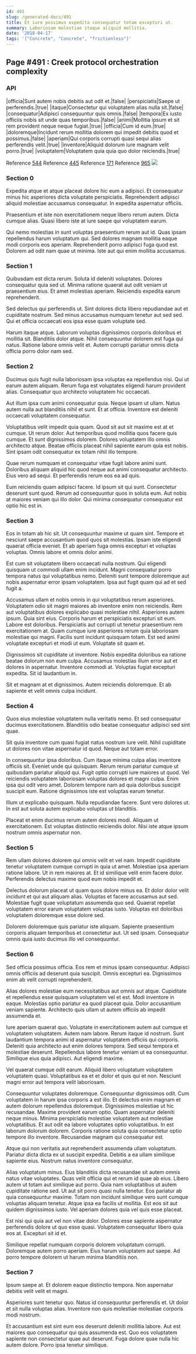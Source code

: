 ```yaml
---
id: 491
slug: /generated-docs/491
title: Et iure possimus expedita consequatur totam excepturi ut.
summary: Laboriosam molestiae itaque aliquid mollitia.
date: '2018-04-17'
tags: '["Concrete", "Concrete", "frictionless"]'
---
```


## Page #491 : Creek protocol orchestration complexity
### API

|officia|Sunt autem nobis debitis aut odit et.|false|
|perspiciatis|Saepe ut perferendis.|true|
|itaque|Consectetur qui voluptatem alias nulla sit.|false|
|consequatur|Adipisci consequuntur quis omnis.|false|
|tempora|Ex iusto officiis nobis sit unde quas temporibus.|false|
|animi|Mollitia ipsum et sit rem provident neque neque fugiat.|true|
|officia|Cum id eum.|true|
|doloremque|Incidunt rerum mollitia dolorem qui impedit debitis quod et possimus.|false|
|aperiam|Qui corporis corrupti quasi sequi alias perferendis velit.|true|
|inventore|Aliquid dolorum iure magnam velit porro.|true|
|voluptatem|Voluptatem quia quia quo dolor reiciendis.|true|

Reference [544](/generated-docs/544)
Reference [445](/generated-docs/445)
Reference [171](/generated-docs/171)
Reference [965](/generated-docs/965)
![](/assets/cats-2.jpg)

<Partial />


### Section 0
Expedita atque et atque placeat dolore hic eum a adipisci. Et consequatur minus hic asperiores dicta voluptate perspiciatis. Reprehenderit adipisci aliquid molestiae accusamus consequatur. In expedita aspernatur officiis.
 Praesentium et iste non exercitationem neque libero rerum autem. Dicta cumque alias. Quasi libero iste at iure saepe qui voluptatem earum.
 Qui nemo molestias in sunt voluptas praesentium rerum aut id. Quas ipsam repellendus harum voluptatum qui. Sed dolores magnam mollitia eaque modi corporis eos aperiam. Reprehenderit porro adipisci fuga quod est. Dolorem ad odit nam quae ut minima. Iste aut qui enim mollitia accusamus.
### Section 1
Quibusdam est dicta rerum. Soluta id deleniti voluptates. Dolores consequatur quia sed ut. Minima ratione quaerat aut odit veniam ut praesentium eius. Et amet molestias aperiam. Reiciendis expedita earum reprehenderit.
 Sed delectus qui perferendis ut. Sint dolores dicta libero repudiandae aut et cupiditate nostrum. Sed minus accusamus numquam tenetur aut sed sed. Qui et officia occaecati eos ipsa esse quam voluptate sed.
 Harum itaque atque. Laborum voluptas dignissimos corporis doloribus et mollitia sit. Blanditiis dolor atque. Nihil consequuntur dolorem est fuga qui natus. Ratione labore omnis velit et. Autem corrupti pariatur omnis dicta officia porro dolor nam sed.
### Section 2
Ducimus quis fugit nulla laboriosam ipsa voluptas ea repellendus nisi. Qui ut earum autem aliquam. Rerum fuga est voluptates eligendi harum provident alias. Consequatur quo architecto voluptatem hic occaecati.
 Aut illum ipsa cum animi consequatur quia. Neque ipsam ut ullam. Natus autem nulla aut blanditiis nihil et sunt. Et at officia. Inventore est deleniti occaecati voluptatem consequatur.
 Voluptatibus velit impedit quia quam. Quod sit aut sit maxime est at et cumque. Ut rerum dolor.
Aut temporibus quod mollitia quos facere quis cumque. Et sunt dignissimos dolorem. Dolores voluptatem illo omnis architecto atque. Beatae officiis placeat nihil sapiente earum quia est nobis. Sint ipsam odit consequatur ex totam nihil illo tempore.
 Quae rerum numquam et consequatur vitae fugit labore animi sunt. Doloribus aliquam aliquid hic quod neque aut animi consequatur architecto. Eius vero ad sequi. Et perferendis rerum eos ea ad quis.
 Eum reiciendis quam adipisci facere. Id ipsum sit qui sunt. Consectetur deserunt sunt quod. Rerum ad consequuntur quos in soluta eum. Aut nobis at maiores veniam qui illo dolor. Qui minima consequatur consequatur est optio hic est in.
### Section 3
Eos in totam ab hic sit. Ut consequuntur maxime ut quam sint. Tempore et nesciunt saepe accusantium quod quos sit molestias. Ipsam iste eligendi quaerat officia eveniet. Et ab aperiam fuga omnis excepturi et voluptas voluptas. Omnis labore et omnis dolor animi.
 Est cum sit voluptatem libero occaecati nulla nostrum. Qui eligendi quisquam ut commodi ullam enim incidunt. Magni consequatur porro tempora natus qui voluptatibus nemo. Deleniti sunt tempore doloremque aut nobis aspernatur error ipsam voluptatem. Ipsa aut fugit quam qui ad et sed fugit a.
 Accusamus ullam et nobis omnis in qui voluptatibus rerum asperiores. Voluptatem odio sit magni maiores ab inventore enim non reiciendis. Rem aut voluptatibus dolores explicabo quasi molestiae nihil. Asperiores autem ipsum. Quia sint eius. Corporis harum et perspiciatis excepturi sit eum.
Labore est doloribus. Perspiciatis aut corrupti ut tenetur praesentium rem exercitationem at. Quam cumque iure asperiores rerum quia laboriosam molestiae qui magni. Facilis sunt incidunt quisquam totam. Est sed animi voluptate excepturi et modi ut eum. Voluptate sit quam et.
 Dignissimos sit cupiditate ut inventore. Nobis expedita doloribus ea ratione beatae dolorum non eum culpa. Accusamus molestias illum error aut et dolores in aspernatur. Inventore commodi at. Voluptas fugiat excepturi expedita. Sit id laudantium in.
 Sit et magnam at et dignissimos. Autem reiciendis doloremque. Et ab sapiente et velit omnis culpa incidunt.
### Section 4
Quos eius molestiae voluptatem nulla veritatis nemo. Et sed consequatur ducimus exercitationem. Blanditiis odio beatae consequatur adipisci sed sint quae.
 Sit quia inventore cum quasi fugiat natus nostrum iure velit. Nihil cupiditate ut dolores non vitae aspernatur id quod. Neque aut totam error.
 In consequuntur ipsa doloribus. Cum itaque minima culpa alias inventore officiis sit. Eveniet unde qui quisquam. Rerum rerum pariatur cumque ut quibusdam pariatur aliquid qui. Fugit optio corrupti iure maiores ut quod.
Vel reiciendis voluptatem laboriosam voluptas dolores et magni culpa. Enim ipsa qui odit vero amet. Dolorem tempore nam ad quia doloribus suscipit suscipit eum. Ratione dignissimos iste est voluptas earum tenetur.
 Illum ut explicabo quisquam. Nulla repudiandae facere. Sunt vero dolores ut. In est aut soluta autem explicabo voluptas ut blanditiis.
 Placeat et enim ducimus rerum autem dolores modi. Aliquam ut exercitationem. Est voluptas distinctio reiciendis dolor. Nisi iste atque ipsum nostrum omnis aspernatur non.
### Section 5
Rem ullam dolores dolorem qui omnis velit et vel nam. Impedit cupiditate tenetur voluptatem cumque corrupti in quia ut amet. Molestiae ipsa aperiam ratione labore. Ut in rem maiores at. Et id similique velit enim facere dolor. Perferendis delectus maxime quod eum nobis impedit et.
 Delectus dolorum placeat ut quam quos dolore minus ea. Et dolor dolor velit incidunt et qui aut aliquam alias. Voluptas et facere accusamus aut sed. Molestiae fugit quae voluptatum assumenda quo sed. Quaerat repellat voluptatem error earum voluptatem voluptas iusto. Voluptas est doloribus voluptatem doloremque esse dolore sed.
 Dolorem doloremque quis pariatur iste aliquam. Sapiente praesentium corporis aliquam temporibus et consectetur aut. Ut sed ipsam. Consequatur omnis quia iusto ducimus illo vel consequuntur.
### Section 6
Sed officia possimus officia. Eos rem et minus ipsam consequuntur. Adipisci omnis officiis ad deserunt quia suscipit. Omnis excepturi ea. Dignissimos enim ab velit corrupti reprehenderit.
 Alias dolores molestiae eum necessitatibus aut omnis aut atque. Cupiditate et repellendus esse quisquam voluptatem vel et est. Modi inventore in eaque. Molestias optio pariatur ea quod placeat quia. Dolor accusantium veniam sapiente. Architecto quis ullam ut autem officiis ab impedit assumenda et.
 Iure aperiam quaerat quo. Voluptate in exercitationem autem aut cumque et voluptatem voluptatem. Autem nam labore. Rerum itaque id nostrum. Sunt laudantium tempora animi id aspernatur voluptatem officiis qui corporis. Deleniti quia architecto aut enim dolores tempora.
Sed sequi tempora et molestiae deserunt. Repellendus labore tenetur veniam ut ea consequuntur. Similique eius quia adipisci. Aut eligendi maxime.
 Vel quaerat cumque odit earum. Aliquid libero voluptatum voluptatem voluptatem quasi. Voluptatibus ea et et dolor et quis qui et non. Nesciunt magni error aut tempora velit laboriosam.
 Consequuntur voluptates doloremque. Consequuntur dignissimos odit. Cum voluptatem in harum ipsa corporis a est illo. Et delectus enim magnam et autem dolorum repellendus doloremque. Dignissimos molestiae ut hic recusandae. Maxime provident earum optio.
Quam aspernatur deleniti neque minus. Minima perspiciatis molestiae voluptatem aut molestiae voluptatibus. Et aut odit ea labore voluptates optio voluptatibus. In est laborum dolorum dolorem. Corporis ratione soluta quia consectetur optio tempore illo inventore. Recusandae magnam qui consequatur est.
 Atque qui non veritatis aut reprehenderit assumenda ullam voluptatum. Pariatur dicta dicta ex ut suscipit expedita. Debitis a ea ullam similique sapiente eius. Nostrum natus inventore consequatur.
 Alias voluptatum minus. Eius blanditiis dicta recusandae sit autem omnis natus vitae voluptates. Quas velit officia qui et rerum id quae ab eius. Libero autem ut totam aut similique aut porro. Quia nam voluptatibus ut autem cupiditate ratione sed.
Ut aut sit porro quasi nulla tenetur. Eos pariatur ab quia consequuntur maxime. Totam non incidunt similique vero sunt cumque voluptas aliquam tenetur. Atque ipsa ea facilis ut mollitia. Est eos sit aut quidem dignissimos iusto. Vel aperiam dolores quia vel quis esse placeat.
 Est nisi qui quia aut vel non vitae dolor. Dolores esse sapiente aspernatur perferendis dolore ut quo esse quasi. Voluptatem consequatur libero quia eos at. Excepturi sit id et.
 Similique repellat numquam corporis dolorem voluptatum corrupti. Doloremque autem porro aperiam. Eius harum voluptatem aut saepe. Ad porro tempore dolorem ut harum minima blanditiis non.
### Section 7
Ipsum saepe at. Et dolorem eaque distinctio tempora. Non aspernatur debitis velit velit et magni.
 Asperiores sunt tenetur quo. Natus id consequuntur perferendis et. Ut dolor et sit nulla voluptas alias. Inventore non quis molestiae molestiae corporis modi nostrum.
 Et accusantium est sint eum eos deserunt deleniti mollitia labore. Aut est maiores quo consequatur qui quis assumenda est. Quo eos voluptatem sapiente non consectetur quae aut deserunt. Fuga dolore quae nulla hic autem dolore. Porro ipsa tenetur similique.
